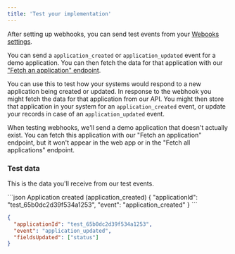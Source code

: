 ```yaml
---
title: 'Test your implementation'
---
```


After setting up webhooks, you can send test events from your [Webooks settings](https://app.loanscape.io/dashboard/settings/developers). 

You can send a `application_created` or `application_updated` event for a demo application. You can then fetch the data for that application with our ["Fetch an application" endpoint](/api-reference/endpoint/fetch_application).

You can use this to test how your systems would respond to a new application being created or updated. In response to the webhook you might fetch the data for that application from our API. You might then store that application in your system for an `application_created` event, or update your records in case of an `application_updated` event.

<Info>
  When testing webhooks, we'll send a demo application that doesn't actually exist. You can fetch this application with our "Fetch an application" endpoint, but it won't appear in the web app or in the "Fetch all applications" endpoint.
</Info>

### Test data

This is the data you'll receive from our test events.

<CodeGroup>
```json Application created (application_created)
{
  "applicationId": "test_65b0dc2d39f534a1253",
  "event": "application_created"
}
```

```json Application updated (application_updated)
{
  "applicationId": "test_65b0dc2d39f534a1253",
  "event": "application_updated",
  "fieldsUpdated": ["status"]
}
```
</CodeGroup>